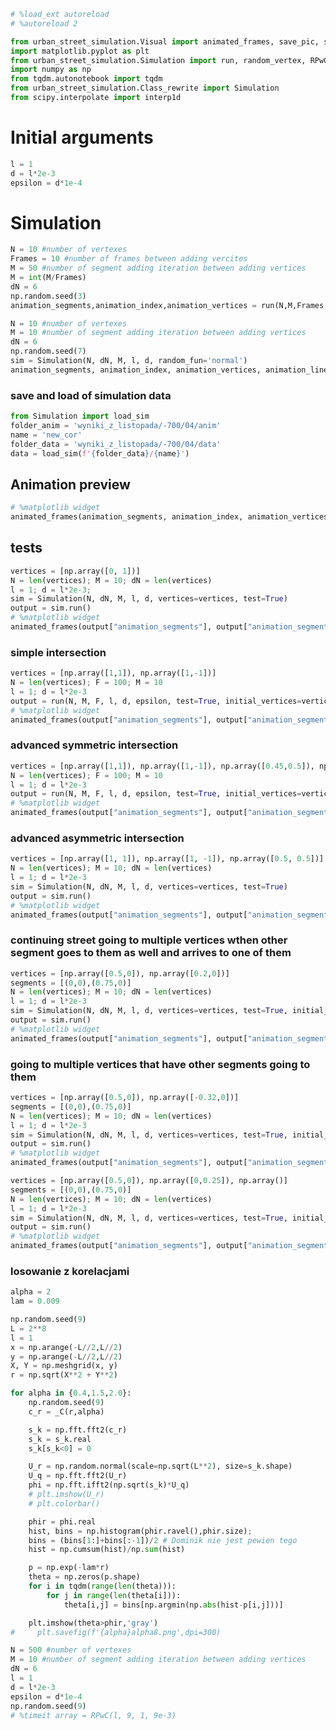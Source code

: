 ```python
# %load_ext autoreload
# %autoreload 2
```

```python
from urban_street_simulation.Visual import animated_frames, save_pic, save_pics
import matplotlib.pyplot as plt
from urban_street_simulation.Simulation import run, random_vertex, RPwC, _C
import numpy as np
from tqdm.autonotebook import tqdm
from urban_street_simulation.Class_rewrite import Simulation
from scipy.interpolate import interp1d
```

# Initial arguments

```python
l = 1
d = l*2e-3
epsilon = d*1e-4
```

# Simulation

```python
N = 10 #number of vertexes
Frames = 10 #number of frames between adding vercites
M = 50 #number of segment adding iteration between adding vertices
M = int(M/Frames)
dN = 6
np.random.seed(3)
animation_segments,animation_index,animation_vertices = run(N,M,Frames,l/2,d,epsilon,dN,'normal')
```

```python
N = 10 #number of vertexes
M = 10 #number of segment adding iteration between adding vertices
dN = 6
np.random.seed(7)
sim = Simulation(N, dN, M, l, d, random_fun='normal')
animation_segments, animation_index, animation_vertices, animation_lines = sim.run()
```

### save and load of simulation data

```python
from Simulation import load_sim
folder_anim = 'wyniki_z_listopada/-700/04/anim'
name = 'new_cor'
folder_data = 'wyniki_z_listopada/-700/04/data'
data = load_sim(f'{folder_data}/{name}')
```

## Animation preview

```python
# %matplotlib widget
animated_frames(animation_segments, animation_index, animation_vertices)
```

## tests

```python
vertices = [np.array([0, 1])]
N = len(vertices); M = 10; dN = len(vertices)
l = 1; d = l*2e-3;
sim = Simulation(N, dN, M, l, d, vertices=vertices, test=True)
output = sim.run()
# %matplotlib widget
animated_frames(output["animation_segments"], output["animation_segments_index"], output["animation_vertices"])
```

### simple intersection

```python
vertices = [np.array([1,1]), np.array([1,-1])]
N = len(vertices); F = 100; M = 10
l = 1; d = l*2e-3
output = run(N, M, F, l, d, epsilon, test=True, initial_vertices=vertices)
# %matplotlib widget
animated_frames(output["animation_segments"], output["animation_segments_index"], output["animation_vertices"])
```

### advanced symmetric intersection

```python
vertices = [np.array([1,1]), np.array([1,-1]), np.array([0.45,0.5]), np.array([0.45,-0.5])]
N = len(vertices); F = 100; M = 10
l = 1; d = l*2e-3
output = run(N, M, F, l, d, epsilon, test=True, initial_vertices=vertices)
# %matplotlib widget
animated_frames(output["animation_segments"], output["animation_segments_index"], output["animation_vertices"])
```

### advanced asymmetric intersection

```python
vertices = [np.array([1, 1]), np.array([1, -1]), np.array([0.5, 0.5])]
N = len(vertices); M = 10; dN = len(vertices)
l = 1; d = l*2e-3
sim = Simulation(N, dN, M, l, d, vertices=vertices, test=True)
output = sim.run()
# %matplotlib widget
animated_frames(output["animation_segments"], output["animation_segments_index"], output["animation_vertices"])
```

### continuing street going to multiple vertices wthen other segment goes to them as well and arrives to one of them

```python
vertices = [np.array([0.5,0]), np.array([0.2,0])]
segments = [(0,0),(0.75,0)]
N = len(vertices); M = 10; dN = len(vertices)
l = 1; d = l*2e-3
sim = Simulation(N, dN, M, l, d, vertices=vertices, test=True, initial_segments=segments)
output = sim.run()
# %matplotlib widget
animated_frames(output["animation_segments"], output["animation_segments_index"], output["animation_vertices"])
```

### going to multiple vertices that have other segments going to them

```python
vertices = [np.array([0.5,0]), np.array([-0.32,0])]
segments = [(0,0),(0.75,0)]
N = len(vertices); M = 10; dN = len(vertices)
l = 1; d = l*2e-3
sim = Simulation(N, dN, M, l, d, vertices=vertices, test=True, initial_segments=segments)
output = sim.run()
# %matplotlib widget
animated_frames(output["animation_segments"], output["animation_segments_index"], output["animation_vertices"])
```

```python
vertices = [np.array([0.5,0]), np.array([0,0.25]), np.array()]
segments = [(0,0),(0.75,0)]
N = len(vertices); M = 10; dN = len(vertices)
l = 1; d = l*2e-3
sim = Simulation(N, dN, M, l, d, vertices=vertices, test=True, initial_segments=segments)
output = sim.run()
# %matplotlib widget
animated_frames(output["animation_segments"], output["animation_segments_index"], output["animation_vertices"])
```

### losowanie z korelacjami

```python
alpha = 2
lam = 0.009

np.random.seed(9)
L = 2**8
l = 1
x = np.arange(-L//2,L//2)
y = np.arange(-L//2,L//2)
X, Y = np.meshgrid(x, y)
r = np.sqrt(X**2 + Y**2)

for alpha in {0.4,1.5,2.0}:
    np.random.seed(9)
    c_r = _C(r,alpha)

    s_k = np.fft.fft2(c_r)
    s_k = s_k.real
    s_k[s_k<0] = 0

    U_r = np.random.normal(scale=np.sqrt(L**2), size=s_k.shape)
    U_q = np.fft.fft2(U_r)
    phi = np.fft.ifft2(np.sqrt(s_k)*U_q)
    # plt.imshow(U_r)
    # plt.colorbar()

    phir = phi.real
    hist, bins = np.histogram(phir.ravel(),phir.size);
    bins = (bins[1:]+bins[:-1])/2 # Dominik nie jest pewien tego
    hist = np.cumsum(hist)/np.sum(hist)

    p = np.exp(-lam*r)
    theta = np.zeros(p.shape)
    for i in tqdm(range(len(theta))):
        for j in range(len(theta[i])):
            theta[i,j] = bins[np.argmin(np.abs(hist-p[i,j]))]

    plt.imshow(theta>phir,'gray')
#     plt.savefig(f'{alpha}alpha8.png',dpi=300)
```

```python
N = 500 #number of vertexes
M = 10 #number of segment adding iteration between adding vertices
dN = 6
l = 1
d = l*2e-3
epsilon = d*1e-4
np.random.seed(9)
# %timeit array = RPwC(l, 9, 1, 9e-3)
```
